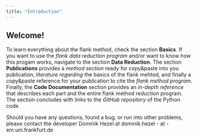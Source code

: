 ```yaml
---
title: "Introduction"
---
```


## Welcome!

To learn everything about the flank method, check the section **Basics**. If you want to use the *flank data reduction program* and/or want to know how this progam works, navigate to the section **Data Reduction**. The section **Publications** provides a *method section* ready for copy&paste into you publication, *literature regarding* the basics of the flank mehtod, and finally a copy&paste reference for your pubilcation to cite the *flank method program*. Finally, the **Code Documentation** section provides an *in-depth reference* that describes each part and the entire flank method reduction program. The section concludes with links to the *GitHub repository* of the Python code.

Should you have any questions, found a bug, or run into other problems, please contact the developer Dominik Hezel at dominik.hezel - at - em.uni.frankfurt.de
